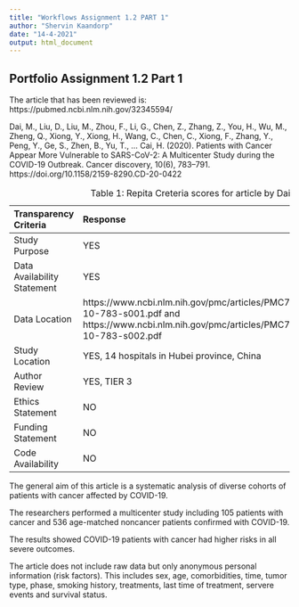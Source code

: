 ```yaml
---
title: "Workflows Assignment 1.2 PART 1"
author: "Shervin Kaandorp"
date: "14-4-2021"
output: html_document
---
```


## Portfolio Assignment 1.2 Part 1

The article that has been reviewed is: https://pubmed.ncbi.nlm.nih.gov/32345594/

Dai, M., Liu, D., Liu, M., Zhou, F., Li, G., Chen, Z., Zhang, Z., You, H., Wu, M., Zheng, Q., Xiong, Y., Xiong, H., Wang, C., Chen, C., Xiong, F., Zhang, Y., Peng, Y., Ge, S., Zhen, B., Yu, T., … Cai, H. (2020). Patients with Cancer Appear More Vulnerable to SARS-CoV-2: A Multicenter Study during the COVID-19 Outbreak. Cancer discovery, 10(6), 783–791. https://doi.org/10.1158/2159-8290.CD-20-0422

: Table 1: Repita Creteria scores for article by Dai, M.

| Transparency Criteria | Response |
|:-----|:-----|
| Study Purpose | YES |
| Data Availability Statement | YES |
| Data Location | https://www.ncbi.nlm.nih.gov/pmc/articles/PMC7309152/bin/candisc-10-783-s001.pdf and https://www.ncbi.nlm.nih.gov/pmc/articles/PMC7309152/bin/candisc-10-783-s002.pdf|
| Study Location | YES, 14 hospitals in Hubei province, China |
| Author Review | YES, TIER 3 |
| Ethics Statement | NO |
| Funding Statement | NO |
| Code Availability | NO |

The general aim of this article is a systematic analysis of diverse cohorts of patients with cancer affected by COVID-19.

The researchers performed a multicenter study including 105 patients with cancer and 536 age-matched noncancer patients confirmed with COVID-19. 

The results showed COVID-19 patients with cancer had higher risks in all severe outcomes.

The article does not include raw data but only anonymous personal information (risk factors). This includes sex, age, comorbidities, time, tumor type, phase, smoking history, treatments, last time of treatment, servere events and survival status.
